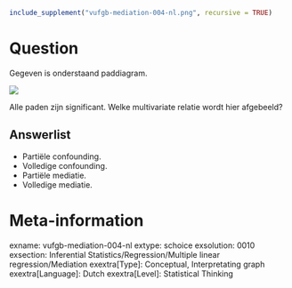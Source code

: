 ```{r, echo = FALSE, results = "hide"}
include_supplement("vufgb-mediation-004-nl.png", recursive = TRUE)
```

Question
========
Gegeven is onderstaand paddiagram.

![](vufgb-mediation-004-nl.png)

Alle paden zijn significant. Welke multivariate relatie wordt hier afgebeeld?

Answerlist
----------
* Partiële confounding.
* Volledige confounding.
* Partiële mediatie.
* Volledige mediatie.

Meta-information
================
exname: vufgb-mediation-004-nl
extype: schoice
exsolution: 0010
exsection: Inferential Statistics/Regression/Multiple linear regression/Mediation
exextra[Type]: Conceptual, Interpretating graph
exextra[Language]: Dutch
exextra[Level]: Statistical Thinking